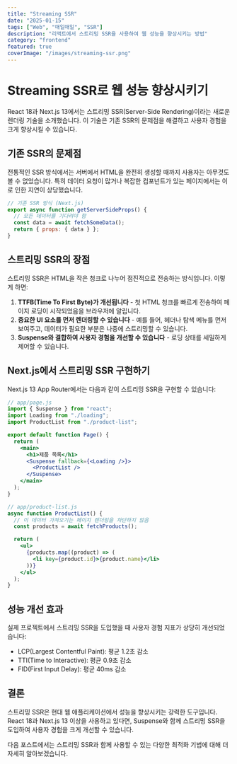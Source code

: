 ```yaml
---
title: "Streaming SSR"
date: "2025-01-15"
tags: ["Web", "매일매일", "SSR"]
description: "리액트에서 스트리밍 SSR을 사용하여 웹 성능을 향상시키는 방법"
category: "frontend"
featured: true
coverImage: "/images/streaming-ssr.png"
---
```


# Streaming SSR로 웹 성능 향상시키기

React 18과 Next.js 13에서는 스트리밍 SSR(Server-Side Rendering)이라는 새로운 렌더링 기술을 소개했습니다. 이 기술은 기존 SSR의 문제점을 해결하고 사용자 경험을 크게 향상시킬 수 있습니다.

## 기존 SSR의 문제점

전통적인 SSR 방식에서는 서버에서 HTML을 완전히 생성할 때까지 사용자는 아무것도 볼 수 없었습니다. 특히 데이터 요청이 많거나 복잡한 컴포넌트가 있는 페이지에서는 이로 인한 지연이 상당했습니다.

```jsx
// 기존 SSR 방식 (Next.js)
export async function getServerSideProps() {
  // 모든 데이터를 기다려야 함
  const data = await fetchSomeData();
  return { props: { data } };
}
```

## 스트리밍 SSR의 장점

스트리밍 SSR은 HTML을 작은 청크로 나누어 점진적으로 전송하는 방식입니다. 이렇게 하면:

1. **TTFB(Time To First Byte)가 개선됩니다** - 첫 HTML 청크를 빠르게 전송하여 페이지 로딩이 시작되었음을 브라우저에 알립니다.
2. **중요한 UI 요소를 먼저 렌더링할 수 있습니다** - 예를 들어, 헤더나 탐색 메뉴를 먼저 보여주고, 데이터가 필요한 부분은 나중에 스트리밍할 수 있습니다.
3. **Suspense와 결합하여 사용자 경험을 개선할 수 있습니다** - 로딩 상태를 세밀하게 제어할 수 있습니다.

## Next.js에서 스트리밍 SSR 구현하기

Next.js 13 App Router에서는 다음과 같이 스트리밍 SSR을 구현할 수 있습니다:

```jsx
// app/page.js
import { Suspense } from "react";
import Loading from "./loading";
import ProductList from "./product-list";

export default function Page() {
  return (
    <main>
      <h1>제품 목록</h1>
      <Suspense fallback={<Loading />}>
        <ProductList />
      </Suspense>
    </main>
  );
}

// app/product-list.js
async function ProductList() {
  // 이 데이터 가져오기는 페이지 렌더링을 차단하지 않음
  const products = await fetchProducts();

  return (
    <ul>
      {products.map((product) => (
        <li key={product.id}>{product.name}</li>
      ))}
    </ul>
  );
}
```

## 성능 개선 효과

실제 프로젝트에서 스트리밍 SSR을 도입했을 때 사용자 경험 지표가 상당히 개선되었습니다:

- LCP(Largest Contentful Paint): 평균 1.2초 감소
- TTI(Time to Interactive): 평균 0.9초 감소
- FID(First Input Delay): 평균 40ms 감소

## 결론

스트리밍 SSR은 현대 웹 애플리케이션에서 성능을 향상시키는 강력한 도구입니다. React 18과 Next.js 13 이상을 사용하고 있다면, Suspense와 함께 스트리밍 SSR을 도입하여 사용자 경험을 크게 개선할 수 있습니다.

다음 포스트에서는 스트리밍 SSR과 함께 사용할 수 있는 다양한 최적화 기법에 대해 더 자세히 알아보겠습니다.
